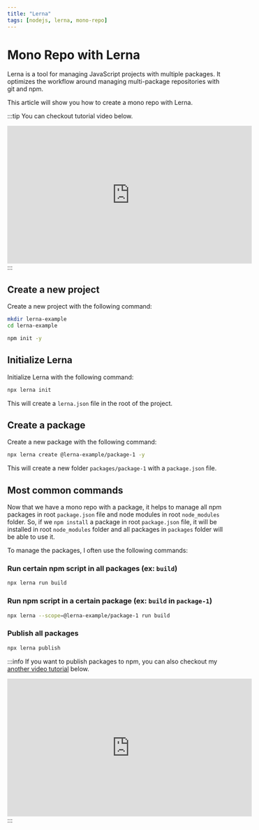 ```yaml
---
title: "Lerna"
tags: [nodejs, lerna, mono-repo]
---
```



# Mono Repo with Lerna

<Drawio content={drawIo} page={1} zoom={0.5} editable={true} maxHeight={300} />

Lerna is a tool for managing JavaScript projects with multiple packages. It optimizes the workflow around managing multi-package repositories with git and npm.

This article will show you how to create a mono repo with Lerna.

:::tip
You can checkout tutorial video below.

<iframe
  width="560"
  height="315"
  src="https://www.youtube.com/embed/M-C1c_EP29w"
  title="YouTube video player"
  frameborder="0"
  allow="accelerometer; autoplay; clipboard-write; encrypted-media; gyroscope; picture-in-picture; web-share"
  allowfullscreen
></iframe>
:::

## Create a new project

Create a new project with the following command:

```bash
mkdir lerna-example
cd lerna-example

npm init -y
```

## Initialize Lerna

Initialize Lerna with the following command:

```bash
npx lerna init
```

This will create a `lerna.json` file in the root of the project.

## Create a package

Create a new package with the following command:

```bash
npx lerna create @lerna-example/package-1 -y
```

This will create a new folder `packages/package-1` with a `package.json` file.

## Most common commands

Now that we have a mono repo with a package, it helps to manage all npm packages in root `package.json` file and node modules in root `node_modules` folder. So, if we `npm install` a package in root `package.json` file, it will be installed in root `node_modules` folder and all packages in `packages` folder will be able to use it.

To manage the packages, I often use the following commands:

### Run certain npm script in all packages (ex: `build`)

```bash
npx lerna run build
```

### Run npm script in a certain package (ex: `build` in `package-1`)

```bash
npx lerna --scope=@lerna-example/package-1 run build
```

### Publish all packages

```bash
npx lerna publish
```

:::info
If you want to publish packages to npm, you can also checkout my [another video tutorial](https://youtu.be/0KGXdDv6pYc) below.

<iframe
  width="560"
  height="315"
  src="https://www.youtube.com/embed/0KGXdDv6pYc"
  title="YouTube video player"
  frameborder="0"
  allow="accelerometer; autoplay; clipboard-write; encrypted-media; gyroscope; picture-in-picture; web-share"
  allowfullscreen
></iframe>
:::
